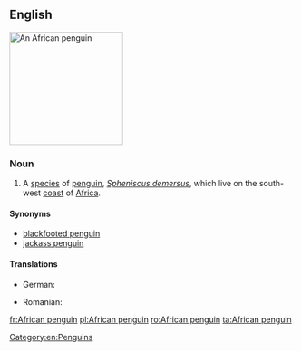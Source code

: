 ==English==
{{wikipedia}}
[[Image:African.penguin.bristol.750pix (Pingstone).jpg|200px|thumb|right|An African penguin]]
{{wikispecies|Spheniscus demersus}}
===Noun===
{{en-noun|head=[[African]] [[penguin]]}}

# A [[species]] of [[penguin]], ''[[Spheniscus demersus]]'', which live on the south-west [[coast]] of [[Africa]].

====Synonyms====
* [[blackfooted penguin]]
* [[jackass penguin]]

====Translations====
{{trans-top|''Spheniscus demersus''}}
* German: {{t|de|Brillenpinguin|m}}
{{trans-mid}}
* Romanian: {{t|ro|pinguinul african|m}}
{{trans-bottom}}

[[Category:en:Penguins]]

[[fr:African penguin]]
[[pl:African penguin]]
[[ro:African penguin]]
[[ta:African penguin]]